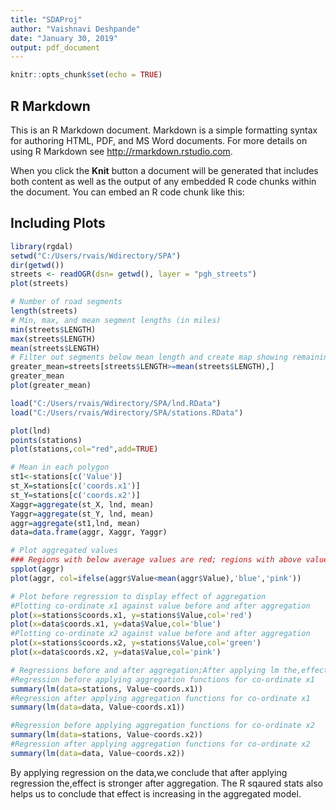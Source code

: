 ---
title: "SDAProj"
author: "Vaishnavi Deshpande"
date: "January 30, 2019"
output: pdf_document
---

```{r setup, include=FALSE}
knitr::opts_chunk$set(echo = TRUE)
```

## R Markdown

This is an R Markdown document. Markdown is a simple formatting syntax for authoring HTML, PDF, and MS Word documents. For more details on using R Markdown see <http://rmarkdown.rstudio.com>.

When you click the **Knit** button a document will be generated that includes both content as well as the output of any embedded R code chunks within the document. You can embed an R code chunk like this:


## Including Plots

```{r}
library(rgdal)
setwd("C:/Users/rvais/Wdirectory/SPA")
dir(getwd())
streets <- readOGR(dsn= getwd(), layer = "pgh_streets")
plot(streets)

# Number of road segments
length(streets)
# Min, max, and mean segment lengths (in miles)
min(streets$LENGTH)
max(streets$LENGTH)
mean(streets$LENGTH)
# Filter out segments below mean length and create map showing remaining segments
greater_mean=streets[streets$LENGTH>=mean(streets$LENGTH),]
greater_mean
plot(greater_mean)
```


```{r}

load("C:/Users/rvais/Wdirectory/SPA/lnd.RData")
load("C:/Users/rvais/Wdirectory/SPA/stations.RData")

plot(lnd)
points(stations)
plot(stations,col="red",add=TRUE)

# Mean in each polygon
st1<-stations[c('Value')]
st_X=stations[c('coords.x1')]
st_Y=stations[c('coords.x2')]
Xaggr=aggregate(st_X, lnd, mean)
Yaggr=aggregate(st_Y, lnd, mean)
aggr=aggregate(st1,lnd, mean)
data=data.frame(aggr, Xaggr, Yaggr)

# Plot aggregated values
### Regions with below average values are red; regions with above values are green.
spplot(aggr)
plot(aggr, col=ifelse(aggr$Value<mean(aggr$Value),'blue','pink'))

# Plot before regression to display effect of aggregation
#Plotting co-ordinate x1 against value before and after aggregation
plot(x=stations$coords.x1, y=stations$Value,col='red')
plot(x=data$coords.x1, y=data$Value,col='blue')
#Plotting co-ordinate x2 against value before and after aggregation
plot(x=stations$coords.x2, y=stations$Value,col='green')
plot(x=data$coords.x2, y=data$Value,col='pink')

# Regressions before and after aggregation;After applying lm the,effect is stronger after aggregation.
#Regression before applying aggregation functions for co-ordinate x1
summary(lm(data=stations, Value~coords.x1))
#Regression after applying aggregation functions for co-ordinate x1
summary(lm(data=data, Value~coords.x1))

#Regression before applying aggregation functions for co-ordinate x2
summary(lm(data=stations, Value~coords.x2))
#Regression after applying aggregation functions for co-ordinate x2
summary(lm(data=data, Value~coords.x2))
```

By applying regression on the data,we conclude that after applying regression the,effect is stronger after aggregation.
The R sqaured stats also helps us to conclude that effect is increasing in the aggregated model.